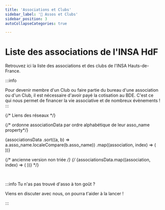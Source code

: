 ```yaml
---
title: 'Associations et Clubs'
sidebar_label: '🌳 Assos et Clubs'
sidebar_position: 3
autoCollapseCategories: true

---
```



# Liste des associations de l'INSA HdF

Retrouvez ici la liste des associations et des clubs de l'INSA Hauts-de-France. 

:::info

Pour devenir membre d'un Club ou faire partie du bureau d'une association ou d'un Club, il est nécessaire d'avoir payé la cotisation au BDE. C'est ce qui nous permet de financer la vie associative et de nombreux évènements !
:::

{/* Liens des réseaux */}






<div style={{
    display: 'flex',
    flexDirection: 'row',
    justifyContent: 'stretch',
    flexWrap: 'wrap',
    gap: '20px',
  }}>
{/* ordonne associationData par ordre alphabétique de leur asso_name property*/}


{associationsData
  .sort((a, b) => a.asso_name.localeCompare(b.asso_name))
  .map((association, index) => (
    <AssociationCard
      key={index}
      asso_name={association.asso_name}
      asso_logo={association.asso_logo}
      asso_type={association.asso_type}
      asso_description_short={association.asso_description_short}
      asso_page_lien={association.asso_page_lien}
      asso_lien_instagram={association.asso_lien_instagram}
      asso_lien_site={association.asso_lien_site}
      asso_lien_discord={association.asso_lien_discord}
      asso_lien_linkedin={association.asso_lien_linkedin}
      asso_lien_spotify={association.asso_lien_spotify}
      asso_lien_mail={association.asso_lien_mail}
    />
  ))}


{/* ancienne version non triée */}
{/* {associationsData.map((association, index) => (
    <AssociationCard
      key={index}
      asso_name={association.asso_name}
      asso_logo={association.asso_logo}
      asso_type={association.asso_type}
      asso_description_short={association.asso_description_short}
      asso_page_lien={association.asso_page_lien}
      asso_lien_instagram={association.asso_lien_instagram}
      asso_lien_site={association.asso_lien_site}
      asso_lien_discord={association.asso_lien_discord}
      asso_lien_linkedin={association.asso_lien_linkedin}
      asso_lien_spotify={association.asso_lien_spotify}
    />
  ))} */}

</div>


<br/>

:::info Tu n'as pas trouvé d'asso à ton goût ?

Viens en discuter avec nous, on pourra t'aider à la lancer !

:::